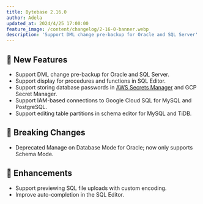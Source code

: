 ```yaml
---
title: Bytebase 2.16.0
author: Adela
updated_at: 2024/4/25 17:00:00
feature_image: /content/changelog/2-16-0-banner.webp
description: 'Support DML change pre-backup for Oracle and SQL Server'
---
```


## 🚀 New Features

- Support DML change pre-backup for Oracle and SQL Server.
- Support display for procedures and functions in SQL Editor.
- Support storing database passwords in [AWS Secrets Manager](/get-started/instance/#aws-secrets-manager) and GCP Secret Manager.
- Support IAM-based connections to Google Cloud SQL for MySQL and PostgreSQL.
- Support editing table partitions in schema editor for MySQL and TiDB.

## 🔔 Breaking Changes

- Deprecated Manage on Database Mode for Oracle; now only supports Schema Mode.

## 🎄 Enhancements

- Support previewing SQL file uploads with custom encoding.
- Improve auto-completion in the SQL Editor.

<IncludeBlock url="/docs/get-started/install/install-upgrade"></IncludeBlock>
